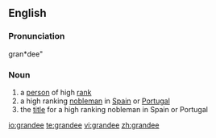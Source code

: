 ==English==

===Pronunciation===
gran*dee"

===Noun===
{{en-noun}}

# a [[person]] of high [[rank]]
# a high ranking [[nobleman]] in [[Spain]] or [[Portugal]]
# the [[title]] for a high ranking nobleman in Spain or Portugal

[[io:grandee]]
[[te:grandee]]
[[vi:grandee]]
[[zh:grandee]]
